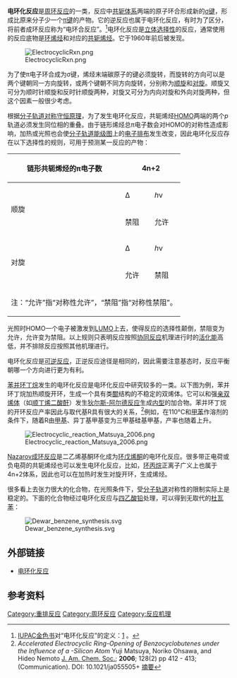 {{portal|化學|Nuvola apps edu science.svg}}
'''电环化反应'''是[[周环反应|周环反应]]的一类，反应中[[共轭体系|共轭体系]]两端的原子环合形成新的[[σ键|σ键]]，形成比原来分子少一个[[π键|π键]]的产物。它的逆反应也属于电环化反应，有时为了区分，将前者成环反应称为“电环合反应”。<ref>[[IUPAC|IUPAC]][[金色书|金色书]]对“电环化反应”的定义：[http://www.iupac.org/goldbook/E01948.pdf] {{Wayback|url=http://www.iupac.org/goldbook/E01948.pdf |date=20070609213255 }}。</ref>电环化反应是[[立体选择性|立体选择性]]的反应，通常使用的反应底物是[[环烯烃|环烯烃]]和对应的[[共轭多烯多烯|共轭烯烃]]。它于1960年前后被发现。

[[File:ElectrocyclicRxn.png|center]]

为了使π电子环合成为σ键，烯烃末端碳原子的键必须旋转，而旋转的方向可以是两个键朝同一方向旋转，或两个键朝不同方向旋转，分别称为[[顺旋|顺旋]]和[[对旋|对旋]]。顺旋又可分为顺时针顺旋和反时针顺旋两种，对旋又可分为内向对旋和外向对旋两种，但这个因素一般很少考虑。

根据[[分子轨道对称守恒原理|分子轨道对称守恒原理]]，为了发生电环化反应，共轭烯烃[[HOMO|HOMO]]两端的两个''p''轨道必须发生同位相的重叠。由于链形烯烃总π电子数会对HOMO的对称性造成影响，加热或光照也会使[[分子轨道能级图|分子轨道能级图]]上的[[电子排布|电子排布]]发生改变，因此电环化反应存在以下选择性的规则，可用于预测某一反应的产物：

{|class="wikitable" align="center"
|-
!链形共轭烯烃的π电子数
!colspan="2"|4n+2
!colspan="2"|4n
|-
|rowspan="2"|顺旋
|Δ || ''h''ν||Δ || ''h''ν
|-
|禁阻||允许||允许||禁阻
|-
|rowspan="2"|对旋
|Δ || ''h''ν||Δ || ''h''ν
|-
|允许||禁阻||禁阻||允许
|-
|colspan="5"|注：“允许”指“对称性允许”，“禁阻”指“对称性禁阻”。
|}

光照时HOMO一个电子被激发到[[LUMO|LUMO]]上去，使得反应的选择性颠倒，禁阻变为允许，允许变为禁阻。以上规则只表明反应按照[[协同反应|协同反应]]机理进行时的[[活化能|活化能]]高低，并不排除反应按照其他机理进行。

电环化反应是[[可逆反应|可逆反应]]，正逆反应途径是相同的，因此需要注意基态时，反应平衡朝哪一个方向进行更为有利。

[[苯并环丁烷|苯并环丁烷]]发生的电环化反应是电环化反应中研究较多的一类。以下图为例，苯并环丁烷加热顺旋开环，生成一个具有类[[醌|醌]]结构的不稳定的双烯体。它可以和强[[亲双烯体|亲双烯体]]（如[[顺丁烯二酸酐|顺丁烯二酸酐]]）发生[[狄尔斯-阿尔德反应|狄尔斯-阿尔德反应]]生成[[endo|内型]]的加合物。苯并环丁烷的开环反应产率因此与取代基R具有很大的关系，<ref>''Accelerated Electrocyclic Ring-Opening of Benzocyclobutenes under the Influence of a -Silicon Atom'' Yuji Matsuya, Noriko Ohsawa, and Hideo Nemoto [[J._Am._Chem._Soc.|J. Am. Chem. Soc.]]; '''2006'''; 128(2) pp 412 - 413; (Communication). DOI: 10.1021/ja055505+ [http://dr.doi.org/10.1021/ja055505+ 摘要]{{dead link|date=2018年3月 |bot=InternetArchiveBot |fix-attempted=yes }}</ref>例如，在110°C和[[甲苯|甲苯]]作溶剂的条件下，随着R由[[甲基|甲基]]、异丁基甲基变为三甲基硅基甲基，产率也随着上升。

[[File:Electrocyclic_reaction_Matsuya_2006.png|center]]

[[Nazarov成环反应|Nazarov成环反应]]是二乙烯基酮环化成为[[环戊烯酮|环戊烯酮]]的电环化反应。很多带正电荷或负电荷的共轭烯烃也可以发生电环化反应，比如，[[环丙烷|环丙烷]]正离子广义上也属于4n+2体系，因此也可以在加热时发生对旋开环，生成烯烃。

很多看上去张力很大的化合物，在光照条件下，受[[分子轨道|分子轨道]]对称性的限制实际上是稳定的。下面的化合物经过电环化反应与[[四乙酸铅|四乙酸铅]]处理，可以得到无取代的[[杜瓦苯|杜瓦苯]]：

[[File:Dewar_benzene_synthesis.svg|center]]

== 外部链接 ==
* [http://www.chem.ucsb.edu/~kalju/chem109C/Electrocyclic.html 电环化反应] {{Wayback|url=http://www.chem.ucsb.edu/~kalju/chem109C/Electrocyclic.html |date=20080227134213 }}

== 参考资料 ==
<div class="references-small">
<references/>
</div>

[[Category:重排反应|Category:重排反应]]
[[Category:周环反应|Category:周环反应]]
[[Category:反应机理|Category:反应机理]]